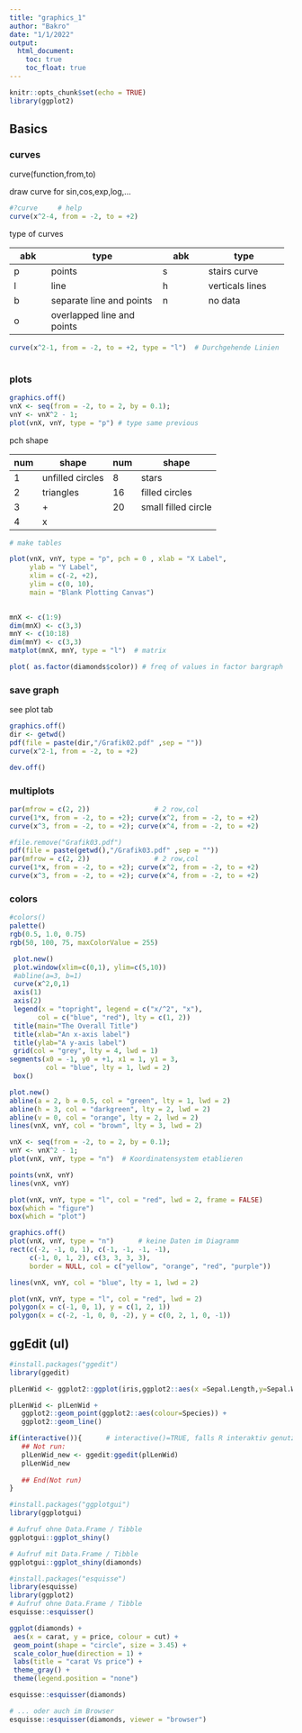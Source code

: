 ---
title: "graphics_1"
author: "Bakro"
date: "1/1/2022"
output: 
  html_document:
    toc: true
    toc_float: true
---

```{r setup, include=FALSE}
knitr::opts_chunk$set(echo = TRUE)
library(ggplot2)

```
## Basics

### curves

curve(function,from,to)

draw curve for sin,cos,exp,log,...

```{r include=FALSE}
#?curve     # help
curve(x^2-4, from = -2, to = +2)

```

type of curves

+---------+----------------------------+-----------+--------------------+
| abk     | type                       | abk       | type               |
+=========+============================+===========+====================+
| p       | points                     | s         | stairs curve       |
+---------+----------------------------+-----------+--------------------+
| l       | line                       | h         | verticals lines    |
+---------+----------------------------+-----------+--------------------+
| b       | separate line and points   | n         | no data            |
+---------+----------------------------+-----------+--------------------+
| o       | overlapped line and points |           |                    |
+---------+----------------------------+-----------+--------------------+

```{r}
curve(x^2-1, from = -2, to = +2, type = "l")  # Durchgehende Linien
 
```

### plots

```{r}
graphics.off()
vnX <- seq(from = -2, to = 2, by = 0.1);  
vnY <- vnX^2 - 1; 
plot(vnX, vnY, type = "p") # type same previous
```

pch shape

| num | shape            | num | shape               |
|-----|------------------|-----|---------------------|
| 1   | unfilled circles | 8   | stars               |
| 2   | triangles        | 16  | filled circles      |
| 3   | \+               | 20  | small filled circle |
| 4   | x                |     |                     |

```{r}
# make tables 

plot(vnX, vnY, type = "p", pch = 0 , xlab = "X Label", 
     ylab = "Y Label",
     xlim = c(-2, +2), 
     ylim = c(0, 10),
     main = "Blank Plotting Canvas")      
     
```

```{r eval = FALSE}
mnX <- c(1:9)
dim(mnX) <- c(3,3)
mnY <- c(10:18)
dim(mnY) <- c(3,3)
matplot(mnX, mnY, type = "l")  # matrix 
```

```{r}
plot( as.factor(diamonds$color)) # freq of values in factor bargraph 
```

### save graph

see plot tab

```{r eval=FALSE}
graphics.off()
dir <- getwd()
pdf(file = paste(dir,"/Grafik02.pdf" ,sep = ""))
curve(x^2-1, from = -2, to = +2)

dev.off()  
```

### multiplots

```{r}
par(mfrow = c(2, 2))				# 2 row,col
curve(1*x, from = -2, to = +2); curve(x^2, from = -2, to = +2)
curve(x^3, from = -2, to = +2); curve(x^4, from = -2, to = +2)
```


```{r}
#file.remove("Grafik03.pdf")
pdf(file = paste(getwd(),"/Grafik03.pdf" ,sep = ""))	
par(mfrow = c(2, 2))				# 2 row,col
curve(1*x, from = -2, to = +2); curve(x^2, from = -2, to = +2)
curve(x^3, from = -2, to = +2); curve(x^4, from = -2, to = +2)

```

### colors

```{r}

#colors()
palette()
rgb(0.5, 1.0, 0.75)
rgb(50, 100, 75, maxColorValue = 255)

```

```{r}
 plot.new()
 plot.window(xlim=c(0,1), ylim=c(5,10))
 #abline(a=3, b=1)
 curve(x^2,0,1)
 axis(1)
 axis(2)
 legend(x = "topright", legend = c("x/^2", "x"),
       col = c("blue", "red"), lty = c(1, 2))
 title(main="The Overall Title")
 title(xlab="An x-axis label")
 title(ylab="A y-axis label")
 grid(col = "grey", lty = 4, lwd = 1)
segments(x0 = -1, y0 = +1, x1 = 1, y1 = 3,
         col = "blue", lty = 1, lwd = 2)
 box()
```


```{r}
plot.new()
abline(a = 2, b = 0.5, col = "green", lty = 1, lwd = 2)
abline(h = 3, col = "darkgreen", lty = 2, lwd = 2)
abline(v = 0, col = "orange", lty = 2, lwd = 2)
lines(vnX, vnY, col = "brown", lty = 3, lwd = 2)
```

```{r}
vnX <- seq(from = -2, to = 2, by = 0.1); 
vnY <- vnX^2 - 1; 
plot(vnX, vnY, type = "n")  # Koordinatensystem etablieren

points(vnX, vnY)
lines(vnX, vnY)
```

```{r}
plot(vnX, vnY, type = "l", col = "red", lwd = 2, frame = FALSE)
box(which = "figure")
box(which = "plot")
```

```{r}
graphics.off() 
plot(vnX, vnY, type = "n")      # keine Daten im Diagramm
rect(c(-2, -1, 0, 1), c(-1, -1, -1, -1), 
     c(-1, 0, 1, 2), c(3, 3, 3, 3), 
     border = NULL, col = c("yellow", "orange", "red", "purple"))

lines(vnX, vnY, col = "blue", lty = 1, lwd = 2)
```

```{r}
plot(vnX, vnY, type = "l", col = "red", lwd = 2)
polygon(x = c(-1, 0, 1), y = c(1, 2, 1))
polygon(x = c(-2, -1, 0, 0, -2), y = c(0, 2, 1, 0, -1))
```



## ggEdit (uI)

```{r eval=FALSE}
#install.packages("ggedit")
library(ggedit)

plLenWid <- ggplot2::ggplot(iris,ggplot2::aes(x =Sepal.Length,y=Sepal.Width))

plLenWid <- plLenWid + 
   ggplot2::geom_point(ggplot2::aes(colour=Species)) + 
   ggplot2::geom_line()

if(interactive()){      # interactive()=TRUE, falls R interaktiv genutzt wird
   ## Not run: 
   plLenWid_new <- ggedit:ggedit(plLenWid)
   plLenWid_new
   
   ## End(Not run)
}

```

```{r eval=FALSE}
#install.packages("ggplotgui")
library(ggplotgui)

# Aufruf ohne Data.Frame / Tibble
ggplotgui::ggplot_shiny()

# Aufruf mit Data.Frame / Tibble
ggplotgui::ggplot_shiny(diamonds)
```

```{r eval=FALSE}
#install.packages("esquisse")
library(esquisse)
library(ggplot2)
# Aufruf ohne Data.Frame / Tibble
esquisse::esquisser()

ggplot(diamonds) +
 aes(x = carat, y = price, colour = cut) +
 geom_point(shape = "circle", size = 3.45) +
 scale_color_hue(direction = 1) +
 labs(title = "carat Vs price") +
 theme_gray() +
 theme(legend.position = "none")

esquisse::esquisser(diamonds)

# ... oder auch im Browser
esquisse::esquisser(diamonds, viewer = "browser")
```